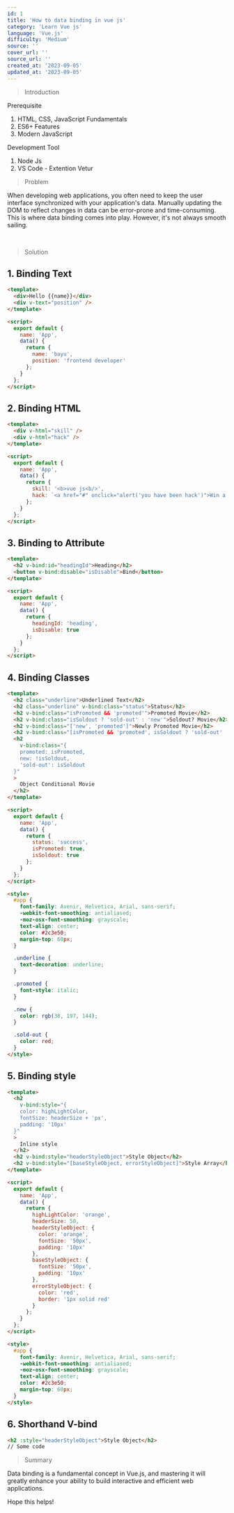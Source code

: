 ```yaml
---
id: 1
title: 'How to data binding in vue js'
category: 'Learn Vue js'
language: 'Vue.js'
difficulty: 'Medium'
source: ''
cover_url: ''
source_url: ''
created_at: '2023-09-05'
updated_at: '2023-09-05'
---
```


> Introduction

Prerequisite

1. HTML, CSS, JavaScript Fundamentals
2. ES6+ Features
3. Modern JavaScript

Development Tool

1. Node Js
2. VS Code - Extention Vetur

> Problem

When developing web applications, you often need to keep the user interface synchronized with your application's data. Manually updating the DOM to reflect changes in data can be error-prone and time-consuming. This is where data binding comes into play. However, it's not always smooth sailing.

&nbsp;

> Solution

## 1. Binding Text

```html
<template>
  <div>Hello {{name}}</div>
  <div v-text="position" />
</template>

<script>
  export default {
    name: 'App',
    data() {
      return {
        name: 'bayu',
        position: 'frontend developer'
      };
    }
  };
</script>
```

## 2. Binding HTML

```html
<template>
  <div v-html="skill" />
  <div v-html="hack" />
</template>

<script>
  export default {
    name: 'App',
    data() {
      return {
        skill: '<b>vue js<b/>',
        hack: `<a href="#" onclick="alert('you have been hack')">Win a price</a>`
      };
    }
  };
</script>
```

## 3. Binding to Attribute

```html
<template>
  <h2 v-bind:id="headingId">Heading</h2>
  <button v-bind:disable="isDisable">Bind</button>
</template>

<script>
  export default {
    name: 'App',
    data() {
      return {
        headingId: 'heading',
        isDisable: true
      };
    }
  };
</script>
```

## 4. Binding Classes

```html
<template>
  <h2 class="underline">Underlined Text</h2>
  <h2 class="underline" v-bind:class="status">Status</h2>
  <h2 v-bind:class="isPromoted && 'promoted'">Promoted Movie</h2>
  <h2 v-bind:class="isSoldout ? 'sold-out' : 'new'">Soldout? Movie</h2>
  <h2 v-bind:class="['new', 'promoted']">Newly Promoted Movie</h2>
  <h2 v-bind:class="[isPromoted && 'promoted', isSoldout ? 'sold-out' : 'new']">Array Conditional Movie</h2>
  <h2
    v-bind:class="{
    promoted: isPromoted,
    new: !isSoldout,
    'sold-out': isSoldout
  }"
  >
    Object Conditional Movie
  </h2>
</template>

<script>
  export default {
    name: 'App',
    data() {
      return {
        status: 'success',
        isPromoted: true,
        isSoldout: true
      };
    }
  };
</script>

<style>
  #app {
    font-family: Avenir, Helvetica, Arial, sans-serif;
    -webkit-font-smoothing: antialiased;
    -moz-osx-font-smoothing: grayscale;
    text-align: center;
    color: #2c3e50;
    margin-top: 60px;
  }

  .underline {
    text-decoration: underline;
  }

  .promoted {
    font-style: italic;
  }

  .new {
    color: rgb(38, 197, 144);
  }

  .sold-out {
    color: red;
  }
</style>
```

## 5. Binding style

```html
<template>
  <h2
    v-bind:style="{
    color: highLightColor,
    fontSize: headerSize + 'px',
    padding: '10px'
  }"
  >
    Inline style
  </h2>
  <h2 v-bind:style="headerStyleObject">Style Object</h2>
  <h2 v-bind:style="[baseStyleObject, errorStyleObject]">Style Array</h2>
</template>

<script>
  export default {
    name: 'App',
    data() {
      return {
        highLightColor: 'orange',
        headerSize: 50,
        headerStyleObject: {
          color: 'orange',
          fontSize: '50px',
          padding: '10px'
        },
        baseStyleObject: {
          fontSize: '50px',
          padding: '10px'
        },
        errorStyleObject: {
          color: 'red',
          border: '1px solid red'
        }
      };
    }
  };
</script>

<style>
  #app {
    font-family: Avenir, Helvetica, Arial, sans-serif;
    -webkit-font-smoothing: antialiased;
    -moz-osx-font-smoothing: grayscale;
    text-align: center;
    color: #2c3e50;
    margin-top: 60px;
  }
</style>
```

## 6. Shorthand V-bind

```html
<h2 :style="headerStyleObject">Style Object</h2>
// Some code
```

> Summary

Data binding is a fundamental concept in Vue.js, and mastering it will greatly enhance your ability to build interactive and efficient web applications.

Hope this helps!
